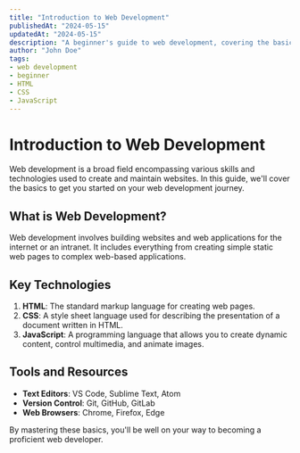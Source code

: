 ```yaml
---
title: "Introduction to Web Development"
publishedAt: "2024-05-15"
updatedAt: "2024-05-15"
description: "A beginner's guide to web development, covering the basics and essential tools."
author: "John Doe"
tags:
- web development
- beginner
- HTML
- CSS
- JavaScript
---
```


# Introduction to Web Development

Web development is a broad field encompassing various skills and technologies used to create and maintain websites. In this guide, we'll cover the basics to get you started on your web development journey.

## What is Web Development?

Web development involves building websites and web applications for the internet or an intranet. It includes everything from creating simple static web pages to complex web-based applications.

## Key Technologies

1. **HTML**: The standard markup language for creating web pages.
2. **CSS**: A style sheet language used for describing the presentation of a document written in HTML.
3. **JavaScript**: A programming language that allows you to create dynamic content, control multimedia, and animate images.

## Tools and Resources

- **Text Editors**: VS Code, Sublime Text, Atom
- **Version Control**: Git, GitHub, GitLab
- **Web Browsers**: Chrome, Firefox, Edge

By mastering these basics, you'll be well on your way to becoming a proficient web developer.

